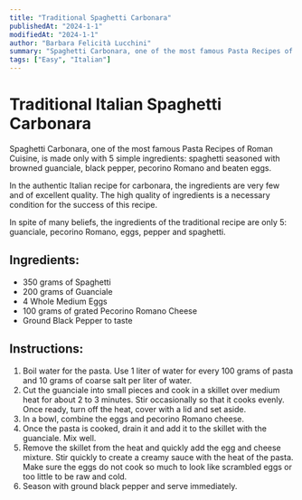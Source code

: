 ```yaml
---
title: "Traditional Spaghetti Carbonara"
publishedAt: "2024-1-1"
modifiedAt: "2024-1-1"
author: "Barbara Felicità Lucchini"
summary: "Spaghetti Carbonara, one of the most famous Pasta Recipes of Roman Cuisine, is made only with 5 simple ingredients: spaghetti seasoned with browned guanciale, black pepper, pecorino Romano and beaten eggs."
tags: ["Easy", "Italian"]
---
```


<!-- https://www.recipesfromitaly.com/spaghetti-carbonara-original-recipe/-->

# Traditional Italian Spaghetti Carbonara
Spaghetti Carbonara, one of the most famous Pasta Recipes of Roman Cuisine, is made only with 5 simple ingredients: spaghetti seasoned with browned guanciale, black pepper, pecorino Romano and beaten eggs.

In the authentic Italian recipe for carbonara, the ingredients are very few and of excellent quality. The high quality of ingredients is a necessary condition for the success of this recipe.

In spite of many beliefs, the ingredients of the traditional recipe are only 5: guanciale, pecorino Romano, eggs, pepper and spaghetti.

## Ingredients:
- 350 grams of Spaghetti
- 200 grams of Guanciale
- 4 Whole Medium Eggs
- 100 grams of grated Pecorino Romano Cheese
- Ground Black Pepper to taste

## Instructions:
1. Boil water for the pasta. Use 1 liter of water for every 100 grams of pasta and 10 grams of coarse salt per liter of water.
2. Cut the guanciale into small pieces and cook in a skillet over medium heat for about 2 to 3 minutes. Stir occasionally so that it cooks evenly. Once ready, turn off the heat, cover with a lid and set aside.
3. In a bowl, combine the eggs and pecorino Romano cheese.
4. Once the pasta is cooked, drain it and add it to the skillet with the guanciale. Mix well.
5. Remove the skillet from the heat and quickly add the egg and cheese mixture. Stir quickly to create a creamy sauce with the heat of the pasta. Make sure the eggs do not cook so much to look like scrambled eggs or too little to be raw and cold.
6. Season with ground black pepper and serve immediately.
